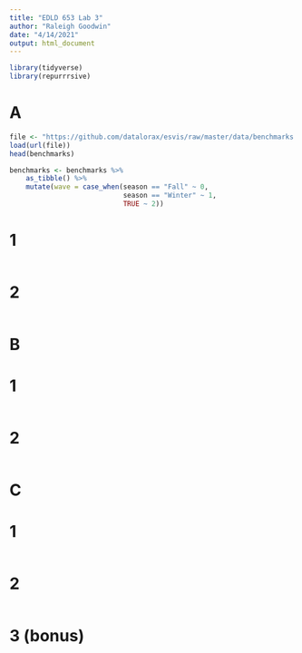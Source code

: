 ```yaml
---
title: "EDLD 653 Lab 3"
author: "Raleigh Goodwin"
date: "4/14/2021"
output: html_document
---
```


```r
library(tidyverse)
library(repurrrsive)
```

# A

```r
file <- "https://github.com/datalorax/esvis/raw/master/data/benchmarks.rda"
load(url(file))
head(benchmarks)

benchmarks <- benchmarks %>%
	as_tibble() %>%
	mutate(wave = case_when(season == "Fall" ~ 0,
	                        season == "Winter" ~ 1,
	                        TRUE ~ 2))
```

# 1

```r

```

# 2

```r

```


# B

# 1

```r

```

# 2

```r

```


# C

# 1

```r

```

# 2

```r

```

# 3 (bonus)

```r

```

